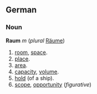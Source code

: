 ==German==
===Noun===
'''Raum''' ''m'' (''plural'' [[Räume]])
# [[room]], [[space]].
# [[place]].
# [[area]].
# [[capacity]], [[volume]].
# [[hold]] (of a ship).
# [[scope]], [[opportunity]] (''figurative'')